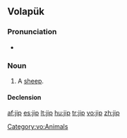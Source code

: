 ==Volapük==

===Pronunciation===
* {{IPA|/ʃip/}}

===Noun===
{{vo-noun}}

# A [[sheep]].

====Declension====
{{vo-decl-noun}}

[[Category:vo:Animals]]

[[af:jip]]
[[es:jip]]
[[lt:jip]]
[[hu:jip]]
[[tr:jip]]
[[vo:jip]]
[[zh:jip]]